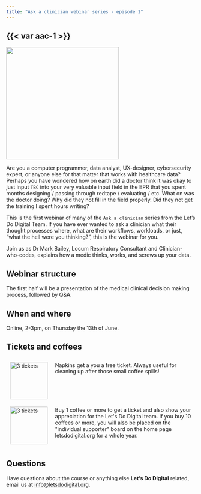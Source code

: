 ```yaml
---
title: "Ask a clinician webinar series - episode 1"
---
```


## {{< var aac-1 >}}

![](/media/a-pill-in-each-hand.jpg){height=300px fig-align="center" fig-alt="A pill in each outstretched hand of a male doctor"}

Are you a computer programmer, data analyst, UX-designer, cybersecurity expert, or anyone else for that matter that works with healthcare data? Perhaps you have wondered how on earth did a doctor think it was okay to just input `TBC` into your very valuable input field in the EPR that you spent months designing / passing through redtape / evaluating / etc. What on was the doctor doing? Why did they not fill in the field properly. Did they not get the training I spent hours writing?

This is the first webinar of many of the `Ask a clinician` series from the Let's Do Digital Team. If you have ever wanted to ask a clinician what their thought processes where, what are their workflows, workloads, or just, "what the hell were you thinking?", this is the webinar for you.

Join us as Dr Mark Bailey, Locum Respiratory Consultant and Clinician-who-codes, explains how a medic thinks, works, and screws up your data. 


## Webinar structure

The first half will be a presentation of the medical clinical decision making process, followed by Q&A.


## When and where

Online, 2-3pm, on Thursday the 13th of June.


## Tickets and coffees

```{=html}
<div style="display: flex; flex-direction: column; width: 100%;">
    <div style="display: flex; flex-direction: row;">
        <div style="display: flex; flex-direction: column; width: 20%; padding: 10px;">
            <a href="https://www.buymeacoffee.com/letsdodigital/e/243960" style="display: flex; justify-content: center;">
                <img src="/media/green-napkin.png" alt="3 tickets" style="height: 100px;">
            </a>
        </div>
        <div style="display: flex; flex-direction: column; width: 80%; padding: 10px;">
            Napkins get a you a free ticket. Always useful for cleaning up after those small coffee spills!
        </div>
    </div>
    <div style="display: flex; flex-direction: row;">
        <div style="display: flex; flex-direction: column; width: 20%; padding: 10px;">
            <a href="https://www.buymeacoffee.com/letsdodigital/e/243971" style="display: flex; justify-content: center;">
                <img src="/media/white-paper-coffee-cup.jpg" alt="3 tickets" style="height: 100px;">
            </a>
        </div>
        <div style="display: flex; flex-direction: column; width: 80%; padding: 10px;">
            Buy 1 coffee or more to get a  ticket and also show your appreciation for the Let's Do Digital team. If you buy 10 coffees or more, you will also be placed on the "individual supporter" board on the home page letsdodigital.org for a whole year.
        </div>
    </div>
</div>
```


## Questions

Have questions about the course or anything else **Let's Do Digital** related, email us at [info@letsdodigital.org](mailto:info@letsdodigital.org).


<!--## Many thanks

Many thanks to

**Dr Kim Pramanik** ([https://www.linkedin.com/in/drkimpramanik/](https://www.linkedin.com/in/drkimpramanik/))

For providing the Let's Do Digital team with access to her Zoom account to enable this course to run virtually.-->